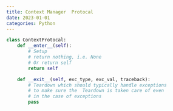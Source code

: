 ```yaml
---
title: Context Manager  Protocal
date: 2023-01-01
categories: Python
---
```

```python
class ContextProtocal:
    def __enter__(self):
        # Setup
        # return nothing, i.e. None
        # Or return self
        return self

    def __exit__(self, exc_type, exc_val, traceback):
        # Teardown which should typically handle exceptions
        # to make sure the  Teardown is taken care of even
        # in the case of exceptions
        pass
```
